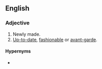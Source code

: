 {{also|newfashioned}}

==English==

===Adjective===
{{en-adj}}

# Newly made.
# [[up-to-date|Up-to-date]], [[fashionable]] or [[avant-garde]].

====Hypernyms====
* {{l|en|fashioned}}